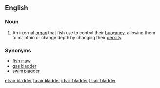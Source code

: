 ==English==

===Noun===
{{en-noun}}
{{wikipedia}}

# An internal [[organ]] that fish use to control their [[buoyancy]], allowing them to maintain or change depth by changing their [[density]].

===Synonyms===
*[[fish maw]]
*[[gas bladder]]
*[[swim bladder]]

[[et:air bladder]]
[[fa:air bladder]]
[[id:air bladder]]
[[ta:air bladder]]